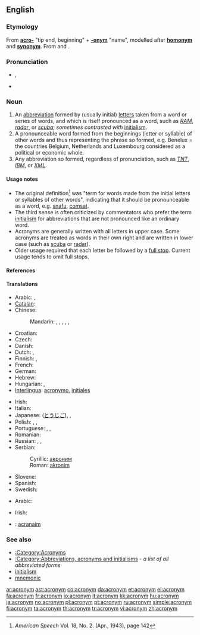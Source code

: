 {{wikipedia}}
==English==

===Etymology===
From '''[[acro-]]''' "tip end, beginning" + '''[[-onym]]''' "name", modelled after '''[[homonym]]''' and '''[[synonym]]'''. From {{etyl|grc}} {{term|ἄκρος|sc=polytonic|tr=akros||extremity}} and {{term|ὄνομα|sc=polytonic|tr=onoma||name}}.

===Pronunciation===
* {{IPA|/ˈæk.ɹə.nɪm/}}, {{SAMPA|/"{k.r\@.nIm/}}
* {{audio|en-uk-acronym.ogg|Audio (UK)}}

===Noun===
{{en-noun}}

# An [[abbreviation]] formed by (usually initial) [[letters]] taken from a word or series of words, and which is itself pronounced as a word, such as ''[[RAM]]'', ''[[radar]]'', or ''[[scuba]]''; ''sometimes contrasted with'' [[initialism]].
# A pronounceable word formed from the beginnings (letter or syllable) of other words and thus representing the phrase so formed, e.g. Benelux = the countries Belgium, Netherlands and Luxembourg considered as a political or economic whole.
# Any abbreviation so formed, regardless of pronunciation, such as ''[[TNT]]'', ''[[IBM]]'', or ''[[XML]]''.

====Usage notes====
* The original definition<ref>''American Speech'' Vol. 18, No. 2. (Apr., 1943), page 142</ref> was "term for words made from the initial letters or syllables of other words", indicating that it should be pronounceable as a word, e.g. [[snafu]], [[comsat]].
* The third sense is often criticized by commentators who prefer the term [[initialism]] for abbreviations that are not pronounced like an ordinary word.
* Acronyms are generally written with all letters in upper case.  Some acronyms are treated as words in their own right and are written in lower case (such as [[scuba]] or [[radar]]).
* Older usage required that each letter be followed by a [[full stop]]. Current usage tends to omit full stops.

====References====
<references />

====Translations====
{{trans-top|word formed by initial letters}}
* Arabic: {{t-|ar|سرنام|m|tr=sirnaam|sc=Arab}},  {{t|ar|مختصر|m|tr=mukhtaSar|sc=Arab}}
* [[Catalan]]: {{t|ca|acrònim|m}}
* Chinese:
*: Mandarin: {{t-|cmn|縮寫|sc=Hani|xs=Mandarin}},  {{t-|cmn|缩写|tr=suōxiě|sc=Hani|xs=Mandarin}},  {{t|cmn|縮略詞|sc=Hani|xs=Mandarin}},  {{t|cmn|缩略词|tr=suōlüècí|sc=Hani|xs=Mandarin}},  {{t-|cmn|略語|sc=Hani|xs=Mandarin}},  {{t|cmn|略语|tr=lüèyǔ|sc=Hani|xs=Mandarin}}
* Croatian: {{t-|hr|akronim|m}}
* Czech: {{t+|cs|akronym|m}}
* Danish: {{t+|da|akronym|n}}
* Dutch: {{t+|nl|acroniem|n}}, {{t+|nl|letterwoord|n}}
* Finnish: {{t+|fi|kirjainsana}}, {{t+|fi|akronyymi}}
* French: {{t+|fr|acronyme|m}}
* German: {{t+|de|Akronym|n}}
* Hebrew: {{t+|he|ראשי תיבות|m|p|sc=Hebr}}
* Hungarian: {{t-|hu|betűszó}}, {{t+|hu|mozaikszó}}
* [[Interlingua]]: [[acronymo]], [[initial|initiales]] <!--disputed - see discussion page-->
{{trans-mid}}
* Irish: {{t-|ga|acrainm|m|xs=Irish}}
* Italian: {{t+|it|acronimo|m}}
* Japanese: {{t+|ja|頭字語|tr=tōjigo|sc=Jpan}} ([[とうじご]]), {{t-|ja|アクロニム|tr=akuronimu|sc=Jpan}},  {{t+|ja|略語|tr=りゃくご, ryakugo|sc=Jpan}}
* Polish: {{t+|pl|akronim|m}}, {{t+|pl|skrót|m}}, {{t+|pl|skrótowiec|m}}
* Portuguese: {{t+|pt|sigla|f}}, {{t-|pt|acronimo|m}}, {{t-|pt|acrograma|m}}
* Romanian: {{t-|ro|acronim|n}}
* Russian: {{t+|ru|акроним|m|tr=akrónim|sc=Cyrl}},  {{t+|ru|сокращение|n|tr=sokraščénije|sc=Cyrl}},  {{t+|ru|аббревиатура|f|tr=abbreviatúra|sc=Cyrl}}
* Serbian:
*: Cyrillic: [[акроним]] {{m}}
*: Roman: [[akronim]] {{m}}
* Slovene: {{t+|sl|kratica|f}}
* Spanish: {{t+|es|acrónimo|m}}
* Swedish: {{t+|sv|akronym}}
{{trans-bottom}}

{{trans-top|any abbreviation formed by initial letters}}
* Arabic: {{t-|ar|سرنام|m|tr=sirnaam|sc=Arab}}
{{trans-mid}}
* Irish: {{t-|ga|acrainm|m|xs=Irish}}
{{trans-bottom}}

{{checktrans-top}}
* {{ttbc|Scottish Gaelic}}: [[acranaim]]
{{checktrans-bottom}}

===See also===
* [[:Category:Acronyms]]
* [[:Category:Abbreviations, acronyms and initialisms]] - ''a list of all abbreviated forms''
* [[initialism]]
* [[mnemonic]]

[[ar:acronym]]
[[ast:acronym]]
[[co:acronym]]
[[da:acronym]]
[[et:acronym]]
[[el:acronym]]
[[fa:acronym]]
[[fr:acronym]]
[[io:acronym]]
[[it:acronym]]
[[kk:acronym]]
[[hu:acronym]]
[[ja:acronym]]
[[no:acronym]]
[[pl:acronym]]
[[pt:acronym]]
[[ru:acronym]]
[[simple:acronym]]
[[fi:acronym]]
[[ta:acronym]]
[[th:acronym]]
[[tr:acronym]]
[[vi:acronym]]
[[zh:acronym]]